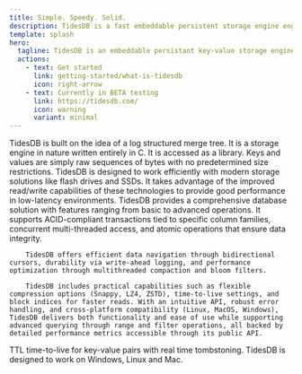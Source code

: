```yaml
---
title: Simple. Speedy. Solid.
description: TidesDB is a fast embeddable persistent storage engine engine library for C, C++, Python, GO and more.
template: splash
hero:
  tagline: TidesDB is an embeddable persistant key-value storage engine.
  actions:
    - text: Get started
      link: getting-started/what-is-tidesdb
      icon: right-arrow
    - text: Currently in BETA testing
      link: https://tidesdb.com/
      icon: warning
      variant: minimal
---
```



<CardGrid>
	<Card title="Log Structured" icon="document">
		TidesDB is built on the idea of a log structured merge tree.  It is a storage engine in nature written entirely in C.  It is accessed as a library.  Keys and values are simply raw sequences of bytes with no predetermined size restrictions.
	</Card>
	<Card title="Optimized for modern hardware" icon="seti:plan">
		TidesDB is designed to work efficiently with modern storage solutions like flash drives and SSDs. It takes advantage of the improved read/write capabilities of these technologies to provide good performance in low-latency environments.
	</Card>
</CardGrid>
<Card title="Basic to Advanced Storage Operations" icon="seti:favicon">
		TidesDB provides a comprehensive database solution with features ranging from basic to advanced operations. It supports ACID-compliant transactions tied to specific column families, concurrent multi-threaded access, and atomic operations that ensure data integrity. 
		
		TidesDB offers efficient data navigation through bidirectional cursors, durability via write-ahead logging, and performance optimization through multithreaded compaction and bloom filters. 
		
		TidesDB includes practical capabilities such as flexible compression options (Snappy, LZ4, ZSTD), time-to-live settings, and block indices for faster reads. With an intuitive API, robust error handling, and cross-platform compatibility (Linux, MacOS, Windows), TidesDB delivers both functionality and ease of use while supporting advanced querying through range and filter operations, all backed by detailed performance metrics accessible through its public API.
</Card>
<CardGrid>
	<Card title="Time to live" icon="seti:clock">
		TTL time-to-live for key-value pairs with real time tombstoning.
	</Card>
	<Card title="Multiplatform" icon="apple">
		TidesDB is designed to work on Windows, Linux and Mac.
	</Card>
</CardGrid>


<Footer/>
